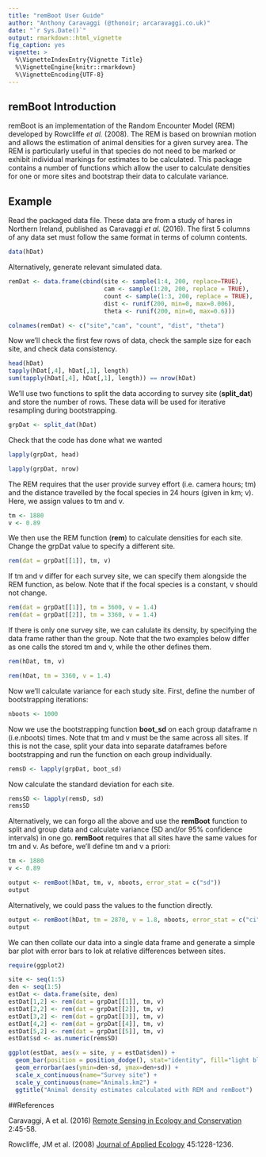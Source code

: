 ---
title: "remBoot User Guide"
author: "Anthony Caravaggi (@thonoir; arcaravaggi.co.uk)"
date: "`r Sys.Date()`"
output: rmarkdown::html_vignette
fig_caption: yes
vignette: >
  %\VignetteIndexEntry{Vignette Title}
  %\VignetteEngine{knitr::rmarkdown}
  %\VignetteEncoding{UTF-8}
---

## remBoot Introduction

remBoot is an implementation of the Random Encounter Model (REM) developed by Rowcliffe _et al._ (2008). The REM is based on brownian motion and allows the estimation of animal densities for a given survey area. The REM is particularly useful in that species do not need to be marked or exhibit individual markings for estimates to be calculated. This package contains a number of functions which allow the user to calculate densities for one or more sites and bootstrap their data to calculate variance. 

## Example

Read the packaged data file. These data are from a study of hares in Northern Ireland, published as Caravaggi _et al._ (2016). The first 5 columns of any data set must follow the same format in terms of column contents.

```{r include = TRUE}

data(hDat)

```

Alternatively, generate relevant simulated data. 

```{r include = TRUE}

remDat <- data.frame(cbind(site <- sample(1:4, 200, replace=TRUE),
                           cam <- sample(1:20, 200, replace = TRUE),
                           count <- sample(1:3, 200, replace = TRUE),
                           dist <- runif(200, min=0, max=0.006),
                           theta <- runif(200, min=0, max=0.6)))

colnames(remDat) <- c("site","cam", "count", "dist", "theta")

```


Now we'll check the first few rows of data, check the sample size for each site, and check data consistency.

```{r include = TRUE}
head(hDat) 
tapply(hDat[,4], hDat[,1], length) 
sum(tapply(hDat[,4], hDat[,1], length)) == nrow(hDat) 
```

We'll use two functions to split the data according to survey site (__split_dat__) and store the number of rows. These data will be used for iterative resampling during bootstrapping.

```{r include = TRUE}

grpDat <- split_dat(hDat)

```

Check that the code has done what we wanted

```{r include = TRUE}
lapply(grpDat, head)

lapply(grpDat, nrow)
```

The REM requires that the user provide survey effort (i.e. camera hours; tm) and the distance travelled by the focal species in 24 hours (given in km; v). Here, we assign values to tm and v.

```{r include = TRUE}
tm <- 1880
v <- 0.89
```

We then use the REM function (__rem__) to calculate densities for each site. Change the grpDat value to specify a different site.

```{r include = TRUE}
rem(dat = grpDat[[1]], tm, v) 
```


If tm and v differ for each survey site, we can specify them alongside the REM function, as below. Note that if the focal species is a constant, v should not change.

```{r include = TRUE}
rem(dat = grpDat[[1]], tm = 3600, v = 1.4) 
rem(dat = grpDat[[2]], tm = 3360, v = 1.4) 
```

If there is only one survey site, we can calulate its density, by specifying the data frame rather than the group. Note that the two examples below differ as one calls the stored tm and v, while the other defines them.

```{r include = TRUE}
rem(hDat, tm, v) 

rem(hDat, tm = 3360, v = 1.4) 
```

Now we'll calculate variance for each study site. First, define the number of bootstrapping iterations:

```{r include = TRUE}
nboots <- 1000
```

Now we use the bootstrapping function __boot_sd__ on each group dataframe n (i.e.nboots) times. Note that tm and v must be the same across all sites. If this is not the case, split your data into separate dataframes before bootstrapping and run the function on each group individually.

```{r include = TRUE}
remsD <- lapply(grpDat, boot_sd)
```

Now calculate the standard deviation for each site.

```{r include = TRUE}
remsSD <- lapply(remsD, sd)
remsSD
```


Alternatively, we can forgo all the above and use the __remBoot__ function to split and group data and calculate variance (SD and/or 95% confidence intervals) in one go. __remBoot__ requires that all sites have the same values for tm and v. As before, we'll define tm and v a priori:

```{r include = TRUE}
tm <- 1880
v <- 0.89
```


```{r include = TRUE}
output <- remBoot(hDat, tm, v, nboots, error_stat = c("sd"))
output
```

Alternatively, we could pass the values to the function directly.

```{r include = TRUE}
output <- remBoot(hDat, tm = 2870, v = 1.8, nboots, error_stat = c("ci"))
output
```

We can then collate our data into a single data frame and generate a simple bar plot with error bars to lok at relative differences between sites.

```{r include = FALSE}
require(ggplot2)

site <- seq(1:5)
den <- seq(1:5)
estDat <- data.frame(site, den)
estDat[1,2] <- rem(dat = grpDat[[1]], tm, v) 
estDat[2,2] <- rem(dat = grpDat[[2]], tm, v) 
estDat[3,2] <- rem(dat = grpDat[[3]], tm, v)
estDat[4,2] <- rem(dat = grpDat[[4]], tm, v)
estDat[5,2] <- rem(dat = grpDat[[5]], tm, v)
estDat$sd <- as.numeric(remsSD)
```

```{r fig.width=6, fig.height=4}

ggplot(estDat, aes(x = site, y = estDat$den)) +  
  geom_bar(position = position_dodge(), stat="identity", fill="light blue") + 
  geom_errorbar(aes(ymin=den-sd, ymax=den+sd)) +
  scale_x_continuous(name="Survey site") +
  scale_y_continuous(name="Animals.km2") +
  ggtitle("Animal density estimates calculated with REM and remBoot")
```

##References

Caravaggi, A et al. (2016) [Remote Sensing in Ecology and Conservation](http://onlinelibrary.wiley.com/doi/10.1002/rse2.11/abstract) 2:45-58.

Rowcliffe, JM et al. (2008) [Journal of Applied Ecology](http://onlinelibrary.wiley.com/doi/10.1111/j.1365-2664.2008.01473.x/full) 45:1228-1236.